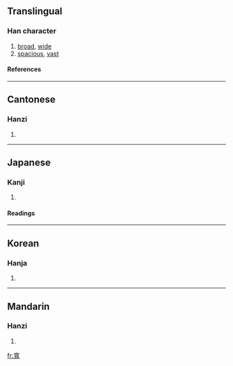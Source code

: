 {{see|宽|寛}}

==Translingual==
===Han character===
{{Han char|rn=40|rad=宀|as=12|sn=15|four=3021<sub>6</sub>|canj=十廿月戈 (JTBI)}}
# [[broad]], [[wide]]
# [[spacious]], [[vast]]
====References====
{{Han ref|kx=0292.060|dkj=07322|dj=0578.050|hdz=20947.010|uh=5BEC|ud=23532|bh=BC65|bd=48229}}
----
==Cantonese==
===Hanzi===
{{yue-hanzi|jyut=|y=fun1}}
# {{defn|Cantonese}}
----
==Japanese==
===Kanji===
{{ja-kanji|grade=|rs=宀12}}
# {{defn|Japanese}} 
====Readings====
{{ja-readings|on=[[かん]] (kan)|kun=[[ひろい]] (hiroi), [[ゆるやか]] (yuruyaka), [[くつろぐ]] (kutsurogu)}}
----
==Korean==
===Hanja===
{{ko-hanja|hangeul=관|rv=gwan|mr=kwan}}
# {{defn|Korean}}
----
==Mandarin==
===Hanzi===
{{cmn-hanzi|sim=宽|pin=[[kuān]] (kuan1)|wg=k'uan<sup>1</sup>}}
# {{defn|Mandarin}}

[[fr:寬]]